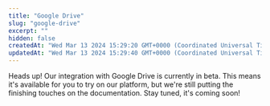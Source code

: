 ```yaml
---
title: "Google Drive"
slug: "google-drive"
excerpt: ""
hidden: false
createdAt: "Wed Mar 13 2024 15:29:20 GMT+0000 (Coordinated Universal Time)"
updatedAt: "Wed Mar 13 2024 15:29:40 GMT+0000 (Coordinated Universal Time)"
---
```

Heads up! Our integration with Google Drive is currently in beta. This means it's available for you to try on our platform, but we're still putting the finishing touches on the documentation. Stay tuned, it's coming soon!
